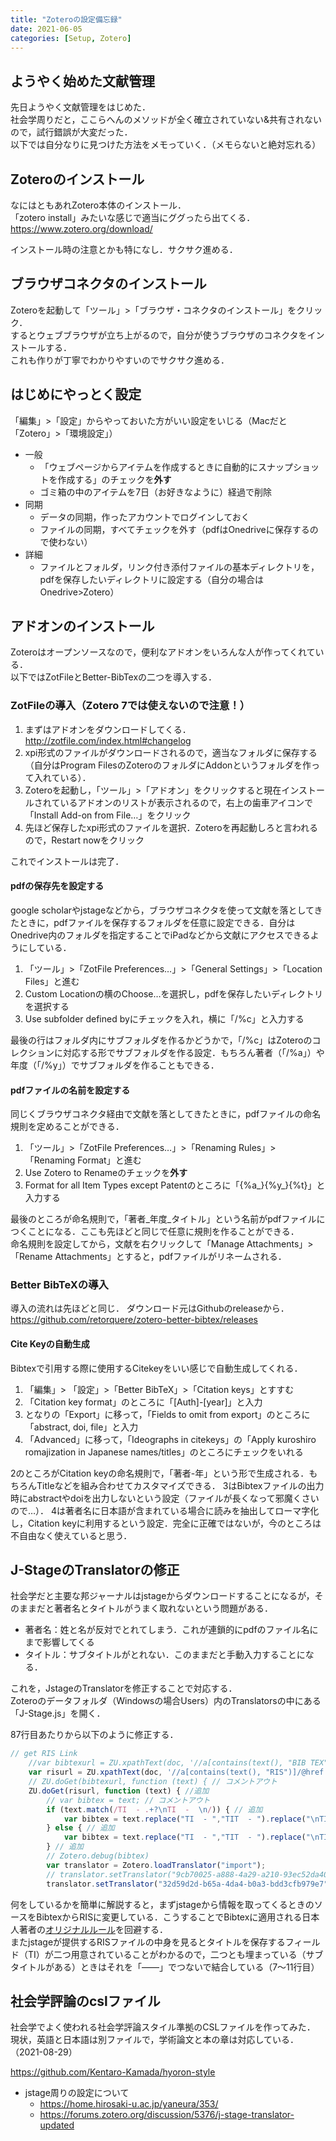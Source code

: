 ```yaml
---
title: "Zoteroの設定備忘録"
date: 2021-06-05
categories: [Setup, Zotero]
---
```


## ようやく始めた文献管理

先日ようやく文献管理をはじめた．  
社会学周りだと，ここらへんのメソッドが全く確立されていない&共有されないので，試行錯誤が大変だった．  
以下では自分なりに見つけた方法をメモっていく．（メモらないと絶対忘れる）  

## Zoteroのインストール

なにはともあれZotero本体のインストール．  
「zotero install」みたいな感じで適当にググったら出てくる．
[https://www.zotero.org/download/](https://www.zotero.org/download/)

インストール時の注意とかも特になし．サクサク進める．

## ブラウザコネクタのインストール

Zoteroを起動して「ツール」>「ブラウザ・コネクタのインストール」をクリック．  
するとウェブブラウザが立ち上がるので，自分が使うブラウザのコネクタをインストールする．  
これも作りが丁寧でわかりやすいのでサクサク進める．  

## はじめにやっとく設定

「編集」>「設定」からやっておいた方がいい設定をいじる（Macだと「Zotero」>「環境設定」）

- 一般
  - 「ウェブページからアイテムを作成するときに自動的にスナップショットを作成する」のチェックを**外す**
  - ゴミ箱の中のアイテムを7日（お好きなように）経過で削除
- 同期
  - データの同期，作ったアカウントでログインしておく
  - ファイルの同期，すべてチェックを外す（pdfはOnedriveに保存するので使わない）
- 詳細
  - ファイルとフォルダ，リンク付き添付ファイルの基本ディレクトリを，pdfを保存したいディレクトリに設定する（自分の場合はOnedrive>Zotero）  


## アドオンのインストール

Zoteroはオープンソースなので，便利なアドオンをいろんな人が作ってくれている．  
以下ではZotFileとBetter-BibTexの二つを導入する．  

### ZotFileの導入（Zotero 7では使えないので注意！）

1. まずはアドオンをダウンロードしてくる．[http://zotfile.com/index.html#changelog](http://zotfile.com/index.html#changelog)
2. xpi形式のファイルがダウンロードされるので，適当なフォルダに保存する（自分はProgram FilesのZoteroのフォルダにAddonというフォルダを作って入れている）．  
3. Zoteroを起動し，「ツール」>「アドオン」をクリックすると現在インストールされているアドオンのリストが表示されるので，右上の歯車アイコンで「Install Add-on from File...」をクリック  
4. 先ほど保存したxpi形式のファイルを選択．Zoteroを再起動しろと言われるので，Restart nowをクリック

これでインストールは完了．

#### pdfの保存先を設定する

google scholarやjstageなどから，ブラウザコネクタを使って文献を落としてきたときに，pdfファイルを保存するフォルダを任意に設定できる．自分はOnedrive内のフォルダを指定することでiPadなどから文献にアクセスできるようにしている．  

1. 「ツール」>「ZotFile Preferences...」>「General Settings」>「Location Files」と進む  
2. Custom Locationの横のChoose...を選択し，pdfを保存したいディレクトリを選択する  
3. Use subfolder defined byにチェックを入れ，横に「/%c」と入力する  

最後の行はフォルダ内にサブフォルダを作るかどうかで，「/%c」はZoteroのコレクションに対応する形でサブフォルダを作る設定．もちろん著者（「/%a」）や年度（「/%y」）でサブフォルダを作ることもできる．  

#### pdfファイルの名前を設定する

同じくブラウザコネクタ経由で文献を落としてきたときに，pdfファイルの命名規則を定めることができる．  

1. 「ツール」>「ZotFile Preferences...」>「Renaming Rules」>「Renaming Format」と進む  
2. Use Zotero to Renameのチェックを**外す**  
3. Format for all Item Types except Patentのところに「{%a\_}{%y\_}{%t}」と入力する  

最後のところが命名規則で，「著者\_年度\_タイトル」という名前がpdfファイルにつくことになる．ここも先ほどと同じで任意に規則を作ることができる．  
命名規則を設定してから，文献を右クリックして「Manage Attachments」>「Rename Attachments」とすると，pdfファイルがリネームされる．

### Better BibTeXの導入

導入の流れは先ほどと同じ．
ダウンロード元はGithubのreleaseから．
[https://github.com/retorquere/zotero-better-bibtex/releases](https://github.com/retorquere/zotero-better-bibtex/releases)

#### Cite Keyの自動生成

Bibtexで引用する際に使用するCitekeyをいい感じで自動生成してくれる．  

1. 「編集」> 「設定」>「Better BibTeX」>「Citation keys」とすすむ
2. 「Citation key format」のところに「[Auth]-[year]」と入力
3. となりの「Export」に移って，「Fields to omit from export」のところに「abstract, doi, file」と入力
4. 「Advanced」に移って，「Ideographs in citekeys」の「Apply kuroshiro romajization in Japanese names/titles」のところにチェックをいれる

2のところがCitation keyの命名規則で，「著者-年」という形で生成される．もちろんTitleなどを組み合わせてカスタマイズできる．
3はBibtexファイルの出力時にabstractやdoiを出力しないという設定（ファイルが長くなって邪魔くさいので...）．
4は著者名に日本語が含まれている場合に読みを抽出してローマ字化し，Citation keyに利用するという設定．完全に正確ではないが，今のところは不自由なく使えていると思う．

## J-StageのTranslatorの修正

社会学だと主要な邦ジャーナルはjstageからダウンロードすることになるが，そのままだと著者名とタイトルがうまく取れないという問題がある．  

- 著者名：姓と名が反対でとれてしまう．これが連鎖的にpdfのファイル名にまで影響してくる
- タイトル：サブタイトルがとれない．このままだと手動入力することになる．  

これを，JstageのTranslatorを修正することで対応する．  
Zoteroのデータフォルダ（Windowsの場合Users）内のTranslatorsの中にある「J-Stage.js」を開く．  

87行目あたりから以下のように修正する．

```javascript
// get RIS Link
	//var bibtexurl = ZU.xpathText(doc, '//a[contains(text(), "BIB TEX")]/@href'); // コメントアウト
	var risurl = ZU.xpathText(doc, '//a[contains(text(), "RIS")]/@href'); // 追加
	// ZU.doGet(bibtexurl, function (text) { // コメントアウト
	ZU.doGet(risurl, function (text) { //追加
		// var bibtex = text; // コメントアウト
		if (text.match(/TI  - .+?\nTI  -  \n/)) { // 追加
			var bibtex = text.replace("TI  - ","TIT  - ").replace("\nTI  -  \n","\n").replace("TIT  - ","TI  - "); // 追加
		} else { // 追加
			var bibtex = text.replace("TI  - ","TIT  - ").replace("\nTI  - ","――").replace("TIT  - ","TI  - "); // 追加
		} // 追加
		// Zotero.debug(bibtex)
		var translator = Zotero.loadTranslator("import");
		// translator.setTranslator("9cb70025-a888-4a29-a210-93ec52da40d4"); // コメントアウト
		translator.setTranslator("32d59d2d-b65a-4da4-b0a3-bdd3cfb979e7");  // 追加
```

何をしているかを簡単に解説すると，まずjstageから情報を取ってくるときのソースをBibtexからRISに変更している．こうすることでBibtexに適用される日本人著者の[オリジナルルール](https://shirotakeda.org/blog-ja/?p=2638)を回避する．  
またjstageが提供するRISファイルの中身を見るとタイトルを保存するフィールド（TI）が二つ用意されていることがわかるので，二つとも埋まっている（サブタイトルがある）ときはそれを「――」でつないで結合している（7～11行目）  

## 社会学評論のcslファイル

社会学でよく使われる社会学評論スタイル準拠のCSLファイルを作ってみた．
現状，英語と日本語は別ファイルで，学術論文と本の章は対応している．（2021-08-29）

[https://github.com/Kentaro-Kamada/hyoron-style](https://github.com/Kentaro-Kamada/hyoron-style)



- jstage周りの設定について
  - [https://home.hirosaki-u.ac.jp/yaneura/353/](https://home.hirosaki-u.ac.jp/yaneura/353/)
  - [https://forums.zotero.org/discussion/5376/j-stage-translator-updated](https://forums.zotero.org/discussion/5376/j-stage-translator-updated)





